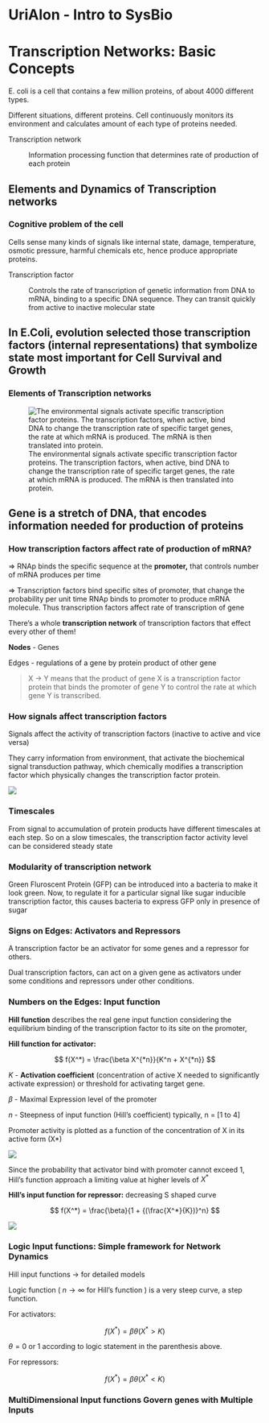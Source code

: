 # UriAlon - Intro to SysBio

# Transcription Networks: Basic Concepts

E. coli is a cell that contains a few million proteins, of about 4000 different types.

Different situations, different proteins. Cell continuously monitors its environment and calculates amount of each type of proteins needed.

Transcription network

:   Information processing function that determines rate of production of each protein

## Elements and Dynamics of Transcription networks

### Cognitive problem of the cell

Cells sense many kinds of signals like internal state, damage, temperature, osmotic pressure, harmful chemicals etc, hence produce appropriate proteins.

Transcription factor

:   Controls the rate of transcription of genetic information from DNA to mRNA, binding to a specific DNA sequence. They can transit quickly from active to inactive molecular state

::: callout-note
## In E.Coli, evolution selected those transcription factors (internal representations) that symbolize state most important for Cell Survival and Growth
:::

### Elements of Transcription networks

![The environmental signals activate specific transcription factor proteins. The transcription factors, when active, bind DNA to change the transcription rate of specific target genes, the rate at which mRNA is produced. The mRNA is then translated into protein.](images/clipboard-1098536987.png)

::: callout-note
## Gene is a stretch of DNA, that encodes information needed for production of proteins
:::

### How transcription factors affect rate of production of mRNA?

=\> RNAp binds the specific sequence at the **promoter,** that controls number of mRNA produces per time

=\> Transcription factors bind specific sites of promoter, that change the probability per unit time RNAp binds to promoter to produce mRNA molecule. Thus transcription factors affect rate of transcription of gene

There's a whole **transcription network** of transcription factors that effect every other of them!

**Nodes** - Genes

Edges - regulations of a gene by protein product of other gene

> X → Y means that the product of gene X is a transcription factor protein that binds the promoter of gene Y to control the rate at which gene Y is transcribed.

### How signals affect transcription factors

Signals affect the activity of transcription factors (inactive to active and vice versa)

They carry information from environment, that activate the biochemical signal transduction pathway, which chemically modifies a transcription factor which physically changes the transcription factor protein.

![](images/clipboard-1025061568.png)

### Timescales

From signal to accumulation of protein products have different timescales at each step. So on a slow timescales, the transcription factor activity level can be considered steady state

### Modularity of transcription network

Green Fluroscent Protein (GFP) can be introduced into a bacteria to make it look green. Now, to regulate it for a particular signal like sugar inducible transcription factor, this causes bacteria to express GFP only in presence of sugar

### Signs on Edges: Activators and Repressors

A transcription factor be an activator for some genes and a repressor for others.

Dual transcription factors, can act on a given gene as activators under some conditions and repressors under other conditions.

### Numbers on the Edges: Input function

**Hill function** describes the real gene input function considering the equilibrium binding of the transcription factor to its site on the promoter,

**Hill function for activator:**

$$
f(X^*) = \frac{\beta X^{*n}}{K^n + X^{*n}}
$$

$K$ - **Activation coefficient** (concentration of active X needed to significantly activate expression) or threshold for activating target gene.

$\beta$ - Maximal Expression level of the promoter

$n$ - Steepness of input function (Hill's coefficient) typically, n = \[1 to 4\]

Promoter activity is plotted as a function of the concentration of X in its active form (X\*)

![](images/clipboard-1861857279.png)

Since the probability that activator bind with promoter cannot exceed 1, Hill's function approach a limiting value at higher levels of $X^*$

**Hill's input function for repressor:** decreasing S shaped curve

$$
f(X^*) = \frac{\beta}{1 + {(\frac{X^*}{K})}^n}
$$

![](images/clipboard-2959009077.png)

### Logic Input functions: Simple framework for Network Dynamics

Hill input functions -\> for detailed models

Logic function ( $n \rightarrow \infty$ for Hill's function ) is a very steep curve, a step function.

For activators:

$$
f(X^*) = \beta  \theta (X^* > K)
$$

$\theta = 0$ or 1 according to logic statement in the parenthesis above.

For repressors:

$$
f(X^*) = \beta  \theta (X^* < K)
$$

### MultiDimensional Input functions Govern genes with Multiple Inputs
